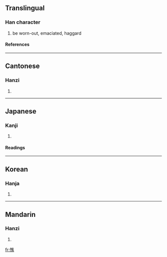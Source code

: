 ==Translingual==
===Han character===
{{Han char|rn=61|rad=心|as=12|sn=15|four=9003<sub>1</sub>|canj=心人土火 (POGF)}}
# be worn-out, emaciated, haggard
====References====
{{Han ref|kx=0402.190|dkj=11213|dj=0742.210|hdz=42355.050|uh=6194|ud=24980|bh=BCAC|bd=48300}}
----
==Cantonese==
===Hanzi===
{{yue-hanzi|jyut=|y=chiu4}}
# {{defn|Cantonese}}
----
==Japanese==
===Kanji===
{{ja-kanji|grade=|rs=心12}}
# {{defn|Japanese}} 
====Readings====
{{ja-readings|on=[[しょう]] (shō)|kun=[[やつれる]] (yatsureru)}}
----
==Korean==
===Hanja===
{{ko-hanja|hangeul=초|eumhun=|rv=cho|mr=ch'o|y=cho}}
# {{defn|Korean}}
----
==Mandarin==
===Hanzi===
{{cmn-hanzi|pin=[[qiáo]] ([[qiao2]])|wg=ch'iao<sup>2</sup>}}
# {{defn|Mandarin}}

[[fr:憔]]